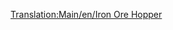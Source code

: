 [[Translation:Main/en/Iron Ore Hopper]]{{Template:Navbox Vagonok/Hu}}
{{Template:Vagonok/Hu
|Name=Vasércszállító vagon
|Picture=[[File:en/Ironorehopper.png]]
|NormalCost=£1,398 ($2,796)
|NormalWeight=19 / 49 t
|NormalCapacity=30 tonna vasérc
|MonoCost=£1,398 ($2,796)
|MonoWeight=19 / 54 t
|MonoCapacity=35 tonna vasérc
|MagCost=£1,398 ($2,796)
|MagWeight=19 / 56 t
|MagCapacity=37 tonna vasérc
|Description=Rakományához, a [[Main/hu/Vasérc|vasérchez]] hasonlóan csak [[Main/en/Éghajlatok/Hu#Mérsékelt|mérsékelt]] éghajlaton elérhető.
}}